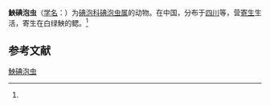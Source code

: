 {{Speciesbox
| name = 䱀碘泡虫
| status = 
| status_system = 
| image = 
| genus = Myxobolus
| species = leiobagrusi
| authority = (Ma et Zhao, 1998)<ref name='id9625'>{{cite web| url =http://www.bioinfo.cn/db05/BjdwSpecies.php?action=view&id=9625| title =䱀碘泡虫| work =《中国动物物种编目数据库》| publisher =中国科学院微生物研究所| author =中国科学院动物研究所| accessdate =2009-04-16| deadurl =yes| archiveurl =https://web.archive.org/web/20160305052542/http://www.bioinfo.cn/db05/BjdwSpecies.php?action=view&id=9625| archivedate =2016-03-05}}</ref>
}}

'''䱀碘泡虫'''（[[学名|学名]]：{{lang|la|''Myxobolus leiobagrusi''}}）为[[碘泡科|碘泡科]][[碘泡虫属|碘泡虫属]]的动物。在中国，分布于[[四川|四川]]等，营[[寄生|寄生]]生活，寄生在白绿䱀的鳃。<ref name='id9625'/>

== 参考文献 ==
{{reflist}}

{{Wikispecies|Myxobolus leiobagrusi}}

[[Category:碘泡虫属|䱀碘泡虫]]


{{Cnidarian-stub}}